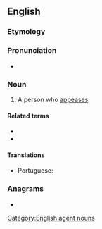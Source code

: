 ==English==

===Etymology===
{{suffix|appease|er|id2=agent noun|lang=en}}

===Pronunciation===
* {{rhymes|iːzə(r)|lang=en}}

===Noun===
{{en-noun}}

# A person who [[appease]]s.

====Related terms====
* {{l|en|appease}}
* {{l|en|appeasement}}

====Translations====
{{trans-top|a person who appeases}}
* Portuguese: {{t|pt|apaziguador|m}}
{{trans-mid}}
{{trans-bottom}}

===Anagrams===
* {{anagrams|en|appeares}}

[[Category:English agent nouns]]